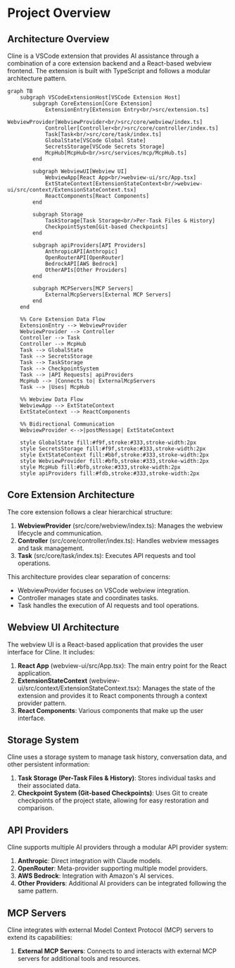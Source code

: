 # Project Overview

## Architecture Overview

Cline is a VSCode extension that provides AI assistance through a combination of a core extension backend and a React-based webview frontend. The extension is built with TypeScript and follows a modular architecture pattern.

```mermaid
graph TB
    subgraph VSCodeExtensionHost[VSCode Extension Host]
        subgraph CoreExtension[Core Extension]
            ExtensionEntry[Extension Entry<br/>src/extension.ts]
            WebviewProvider[WebviewProvider<br/>src/core/webview/index.ts]
            Controller[Controller<br/>src/core/controller/index.ts]
            Task[Task<br/>src/core/task/index.ts]
            GlobalState[VSCode Global State]
            SecretsStorage[VSCode Secrets Storage]
            McpHub[McpHub<br/>src/services/mcp/McpHub.ts]
        end

        subgraph WebviewUI[Webview UI]
            WebviewApp[React App<br/>webview-ui/src/App.tsx]
            ExtStateContext[ExtensionStateContext<br/>webview-ui/src/context/ExtensionStateContext.tsx]
            ReactComponents[React Components]
        end

        subgraph Storage
            TaskStorage[Task Storage<br/>Per-Task Files & History]
            CheckpointSystem[Git-based Checkpoints]
        end

        subgraph apiProviders[API Providers]
            AnthropicAPI[Anthropic]
            OpenRouterAPI[OpenRouter]
            BedrockAPI[AWS Bedrock]
            OtherAPIs[Other Providers]
        end

        subgraph MCPServers[MCP Servers]
            ExternalMcpServers[External MCP Servers]
        end
    end

    %% Core Extension Data Flow
    ExtensionEntry --> WebviewProvider
    WebviewProvider --> Controller
    Controller --> Task
    Controller --> McpHub
    Task --> GlobalState
    Task --> SecretsStorage
    Task --> TaskStorage
    Task --> CheckpointSystem
    Task --> |API Requests| apiProviders
    McpHub --> |Connects to| ExternalMcpServers
    Task --> |Uses| McpHub

    %% Webview Data Flow
    WebviewApp --> ExtStateContext
    ExtStateContext --> ReactComponents

    %% Bidirectional Communication
    WebviewProvider <-->|postMessage| ExtStateContext

    style GlobalState fill:#f9f,stroke:#333,stroke-width:2px
    style SecretsStorage fill:#f9f,stroke:#333,stroke-width:2px
    style ExtStateContext fill:#bbf,stroke:#333,stroke-width:2px
    style WebviewProvider fill:#bfb,stroke:#333,stroke-width:2px
    style McpHub fill:#bfb,stroke:#333,stroke-width:2px
    style apiProviders fill:#fdb,stroke:#333,stroke-width:2px
```

## Core Extension Architecture

The core extension follows a clear hierarchical structure:

1. **WebviewProvider** (src/core/webview/index.ts): Manages the webview lifecycle and communication.
2. **Controller** (src/core/controller/index.ts): Handles webview messages and task management.
3. **Task** (src/core/task/index.ts): Executes API requests and tool operations.

This architecture provides clear separation of concerns:

-   WebviewProvider focuses on VSCode webview integration.
-   Controller manages state and coordinates tasks.
-   Task handles the execution of AI requests and tool operations.

## Webview UI Architecture

The webview UI is a React-based application that provides the user interface for Cline. It includes:

1. **React App** (webview-ui/src/App.tsx): The main entry point for the React application.
2. **ExtensionStateContext** (webview-ui/src/context/ExtensionStateContext.tsx): Manages the state of the extension and provides it to React components through a context provider pattern.
3. **React Components**: Various components that make up the user interface.

## Storage System

Cline uses a storage system to manage task history, conversation data, and other persistent information:

1. **Task Storage (Per-Task Files & History)**: Stores individual tasks and their associated data.
2. **Checkpoint System (Git-based Checkpoints)**: Uses Git to create checkpoints of the project state, allowing for easy restoration and comparison.

## API Providers

Cline supports multiple AI providers through a modular API provider system:

1. **Anthropic**: Direct integration with Claude models.
2. **OpenRouter**: Meta-provider supporting multiple model providers.
3. **AWS Bedrock**: Integration with Amazon's AI services.
4. **Other Providers**: Additional AI providers can be integrated following the same pattern.

## MCP Servers

Cline integrates with external Model Context Protocol (MCP) servers to extend its capabilities:

1. **External MCP Servers**: Connects to and interacts with external MCP servers for additional tools and resources.
